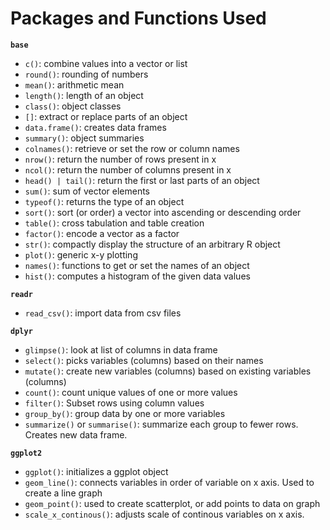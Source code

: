# Packages and Functions Used

**`base`**

- `c()`: combine values into a vector or list
- `round()`: rounding of numbers
- `mean()`: arithmetic mean
- `length()`: length of an object
- `class()`: object classes
- `[]`: extract or replace parts of an object
- `data.frame()`: creates data frames
- `summary()`: object summaries
- `colnames()`: retrieve or set the row or column names
- `nrow()`: return the number of rows present in x
- `ncol()`: return the number of columns present in x
- `head() | tail()`: return the first or last parts of an object
- `sum()`: sum of vector elements
- `typeof()`: returns the type of an object
- `sort()`: sort (or order) a vector into ascending or descending order
- `table()`: cross tabulation and table creation
- `factor()`: encode a vector as a factor
- `str()`: compactly display the structure of an arbitrary R object
- `plot()`: generic x-y plotting
- `names()`: functions to get or set the names of an object
- `hist()`: computes a histogram of the given data values

**`readr`**

- `read_csv()`: import data from csv files

**`dplyr`**

- `glimpse()`: look at list of columns in data frame
- `select()`: picks variables (columns) based on their names
- `mutate()`: create new variables (columns) based on existing variables (columns)
- `count()`: count unique values of one or more values
- `filter()`: Subset rows using column values
- `group_by()`: group data by one or more variables
- `summarize()` or `summarise()`: summarize each group to fewer rows. Creates new data frame.

**`ggplot2`**

- `ggplot()`: initializes a ggplot object
- `geom_line()`: connects variables in order of variable on x axis. Used to create a line graph
- `geom_point()`: used to create scatterplot, or add points to data on graph
- `scale_x_continous()`: adjusts scale of continous variables on x axis.
